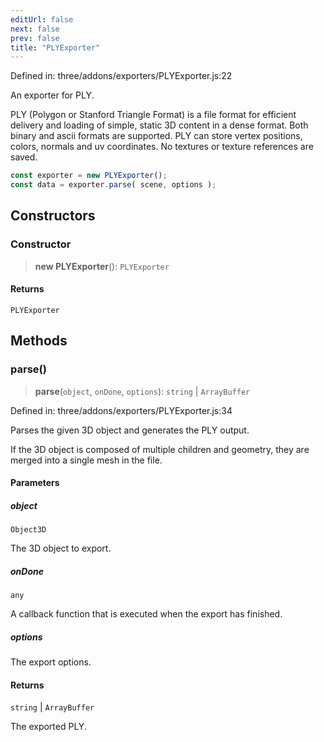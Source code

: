 ```yaml
---
editUrl: false
next: false
prev: false
title: "PLYExporter"
---
```


Defined in: three/addons/exporters/PLYExporter.js:22

An exporter for PLY.

PLY (Polygon or Stanford Triangle Format) is a file format for efficient delivery and
loading of simple, static 3D content in a dense format. Both binary and ascii formats are
supported. PLY can store vertex positions, colors, normals and uv coordinates. No textures
or texture references are saved.

```js
const exporter = new PLYExporter();
const data = exporter.parse( scene, options );
```

## Constructors

### Constructor

> **new PLYExporter**(): `PLYExporter`

#### Returns

`PLYExporter`

## Methods

### parse()

> **parse**(`object`, `onDone`, `options`): `string` \| `ArrayBuffer`

Defined in: three/addons/exporters/PLYExporter.js:34

Parses the given 3D object and generates the PLY output.

If the 3D object is composed of multiple children and geometry, they are merged into a single mesh in the file.

#### Parameters

##### object

`Object3D`

The 3D object to export.

##### onDone

`any`

A callback function that is executed when the export has finished.

##### options

The export options.

#### Returns

`string` \| `ArrayBuffer`

The exported PLY.
